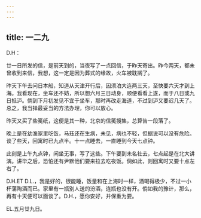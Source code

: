 ```yaml
---
---
---
```

title: 一二九
---




D.H：

廿一日所发的信，是前天到的，当夜写了一点回信，于昨天寄出。昨今两天，都未曾收到来信，我想，这一定是因为葬式的缘故，火车被耽搁了。

昨天下午去问日本船，知道从天津开行后，因须泊大连两三天，至快要六天才到上海。我看现在，坐车还不妨，所以想六月三日动身，顺便看看上遂，而于八日或九日抵沪。倘到下月初发见不宜于坐车，那时再改走海道，不过到沪又要迟几天了。总之，我当择最妥当的方法办理，你可以放心。

昨天又买了些笺纸，这便是其一种，北京的信笺搜集，总算告一段落了。

晚上是在幼渔家里吃饭，马珏还在生病，未见，病也不轻，但据说可以没有危险。谈了些天，回寓时已九点半。十一点睡去，一直睡到今天七点钟。

此刻是上午九点钟，闲坐无事，写了这些。下午要到未名社去，七点起是在北大讲演。讲毕之后，恐怕还有尹默他们要来拉去吃夜饭。倘如此，则回寓时又要十点左右了。

D.H.ET D.L.，我是好的，很能睡，饭量和在上海时一样，酒喝得极少，不过一小杯蒲陶酒而已。家里有一瓶别人送的汾酒，连瓶也没有开。倘如我的豫计，那么，再有十天便可以面谈了。D.H.，愿你安好，并保重为要。

EL.五月廿九日。